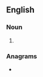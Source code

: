 {{also|kazis}}
==English==

===Noun===
{{head|en|noun plural form}}

# {{plural of|Kazi|lang=en}}

===Anagrams===
* {{anagrams|en|a=aiksz|Zakis}}